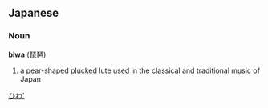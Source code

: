 ==Japanese==
===Noun===
'''biwa''' ([[琵琶]])
#a pear-shaped plucked lute used in the classical and traditional music of Japan

[[Category:Japanese nouns|ひわ']]

{{ja-attention}}
